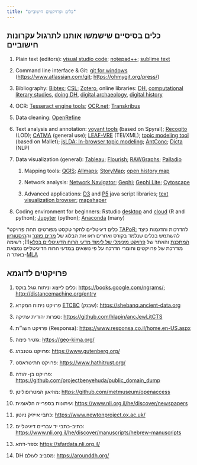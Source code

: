```yaml
---
title: "כלים ופרויקטים חישוביים"
---
```


## כלים בסיסיים שישמשו אותנו לתרגול עקרונות חישוביים  

1.  Plain text (editors): [visual studio code](https://code.visualstudio.com/); [notepad++](https://notepad-plus-plus.org/); [sublime text](https://www.sublimetext.com/)

2.  Command line interface & Git: [git for windows](https://git-scm.com/download/win) (<https://www.atlassian.com/git>; <https://ohmygit.org/press/>) 

3.  Bibliography: [Bibtex](http://www.bibtex.org/Format/); [CSL](https://citationstyles.org/); [Zotero](https://www.zotero.org/), online libraries: [DH](https://www.zotero.org/groups/25016/digital_humanities_education), [computational literary studies](https://www.zotero.org/groups/4462714/cls-infra-wp3), [doing DH](https://www.zotero.org/groups/113737/doing_digital_humanities_-_a_dariah_bibliography), [digital archaeology](https://www.zotero.org/groups/316548/digital_archaeology_practices_and_methods), [digital history](https://www.zotero.org/groups/2725721/a_collection_of_digital_history_projects/library)

4.  OCR: [Tesseract engine tools](https://tesseract-ocr.github.io/tessdoc/User-Projects-%E2%80%93-3rdParty); [OCR.net](https://ocr.net/); [Transkribus](https://readcoop.eu/transkribus/)

5.  Data cleaning: [OpenRefine](https://openrefine.org/)

6.  Text analysis and annotation: [voyant tools](https://voyant-tools.org/) (based on Spyral); [Recogito](https://recogito.pelagios.org/) (LOD); [CATMA](https://catma.de/) (general use); [LEAF-VRE](https://www.leaf-vre.org/) (TEI/XML); [topic modeling tool](https://senderle.github.io/topic-modeling-tool/documentation/2017/01/06/quickstart.html) (based on Mallet); [jsLDA: In-browser topic modeling](https://mimno.infosci.cornell.edu/jsLDA/); [AntConc](https://www.laurenceanthony.net/software/antconc/); [Dicta](https://dicta.org.il/) (NLP)

7.  Data visualization (general): [Tableau](https://www.tableau.com/products/public); [Flourish](https://flourish.studio/); [RAWGraphs](https://www.rawgraphs.io/); [Palladio](http://hdlab.stanford.edu/projects/palladio/) 

    1.  Mapping tools: [QGIS](https://www.qgis.org/en/site/); [Allmaps](https://allmaps.org/); [StoryMap](https://storymap.knightlab.com/); [open history map](https://github.com/openhistorymap) 

    2.  Network analysis: [Network Navigator](https://networknavigator.jrladd.com/); [Gephi](https://gephi.org/); [Gephi Lite](https://gephi.org/gephi-lite/); [Cytoscape](https://cytoscape.org/)

    3.  Advanced applications: [D3](https://d3js.org/) and [P5](https://p5js.org/) java script libraries; [text visualization browser](https://textvis.lnu.se/); [mapshaper](https://mapshaper.org/)

8.  Coding environment for beginners: Rstudio [desktop](https://posit.co/download/rstudio-desktop/) and [cloud](https://posit.co/products/cloud/cloud/) (R and python); [Jupyter](https://jupyter.org/) (python); [Anaconda](https://www.anaconda.com/) (many)

\*כלים דיגיטליים לחקר טקסט מפורטים תחת פרויקט [TAPoR](https://tapor.ca/home); להדרכות והדגמות כיצד להשתמש בכלים שנלמד בקורס ואחרים ראו את הבלוג של [מרים פוזנר](https://miriamposner.com/blog/tutorials-ive-written/) וה[היסטוריון המתכנת](https://programminghistorian.org/en/) והאתר של [פרויקט מינימלי של לימוד מדעי הרוח הדיגיטליים בכלא](https://binipringle.github.io/intro-to-dh/)(!); רשימה מודרכת של פרויקטים וחומרי הדרכה על פי נושאים במדעי הרוח הדיגיטליים נמצאת באתר ה-[MLA](https://digitalpedagogy.hcommons.org/)

## פרויקטים לדוגמא

1.  כלים לייצוג וניתוח גוגל בוקס: <https://books.google.com/ngrams/>; <http://distancemachine.org/entry> 

2.  פרויקט ניתוח המקרא [ETCBC](https://etcbc.github.io/bhsa/) (שבנק): [https://shebanq.ancient-data.org](https://shebanq.ancient-data.org/)

3.  ספרות יהודית עתיקה: [https://github.com/hlapin/ancJewLitCTS](https://github.com/hlapin/ancJewLitCTS/tree/master) 

4.  פרויקט השו״ת (Responsa): <https://www.responsa.co.il/home.en-US.aspx>

5.  גזטיר כימה: <https://geo-kima.org/>

6.  פרויקט גוטנברג: <https://www.gutenberg.org/>

7.  פרויקט חתיטראסט: <https://www.hathitrust.org/>

8.  פרויקט בן-יהודה: <https://github.com/projectbenyehuda/public_domain_dump>

9.  מוזיאון המטרופוליטן: <https://github.com/metmuseum/openaccess>

10. עיתונות בספרייה הלאומית: <https://www.nli.org.il/he/discover/newspapers>

11. כתבי אייזיק ניוטון: <https://www.newtonproject.ox.ac.uk/>

12. כתיב-כתבי יד עבריים דיגיטליים: <https://www.nli.org.il/he/discover/manuscripts/hebrew-manuscripts>

13. ספר-דתא: [https://sfardata.nli.org.il/](https://sfardata.nli.org.il/#/startSearch_He)

14. DH מסביב לעולם: <https://arounddh.org/>
